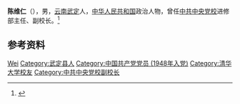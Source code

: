 {{Otheruses|other=名为陈维仁的其他人物|陈维仁}}

'''陈维仁'''（{{bd|1924年|3月|}}），男，[[云南|云南]][[武定县|武定]]人，[[中华人民共和国|中华人民共和国]]政治人物，曾任[[中共中央党校|中共中央党校]]进修部主任、副校长。<ref>{{Cite book|title=清华革命先驱 • 上册|author=清华大学校史研究室编|publisher=清华大学出版社|year=2004|isbn=7-302-08216-2|location=北京|pages=}}</ref>

== 参考资料 ==
{{reflist}}

{{中国人物小作品}}

{{Authority control}}
{{DEFAULTSORT:Chen陈}}
[[Category:陈姓|Wei]]
[[Category:武定县人|Category:武定县人]]
[[Category:中国共产党党员_(1948年入党)|Category:中国共产党党员 (1948年入党)]]
[[Category:清华大学校友|Category:清华大学校友]]
[[Category:中共中央党校副校长|Category:中共中央党校副校长]]